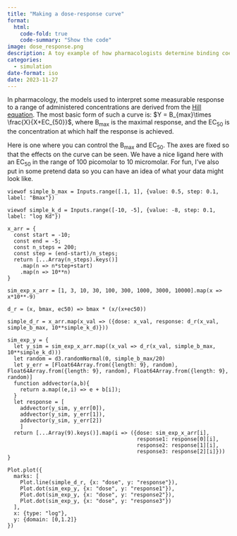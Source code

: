 ```yaml
---
title: "Making a dose-response curve"
format:
  html:
    code-fold: true
    code-summary: "Show the code"
image: dose_response.png
description: A toy example of how pharmacologists determine binding coefficients using saturation binding data.
categories:
  - simulation
date-format: iso
date: 2023-11-27
---
```

In pharmacology, the models used to interpret some measurable response to a range of administered concentrations are derived from the [Hill equation](https://en.wikipedia.org/wiki/Hill_equation_(biochemistry)). The most basic form of such a curve is: $Y = B_{max}\times \frac{X}{X+EC_{50}}$, where B<sub>max</sub> is the maximal response, and the EC<sub>50</sub> is the concentration at which half the response is achieved.

Here is one where you can control the B<sub>max</sub> and EC<sub>50</sub>. The axes are fixed so that the effects on the curve can be seen. We have a nice ligand here with an EC<sub>50</sub> in the range of 100 picomolar to 10 micromolar. For fun, I've also put in some pretend data so you can have an idea of what your data might look like.

:::{.grid}

:::{.g-col-8}
```ojs
viewof simple_b_max = Inputs.range([.1, 1], {value: 0.5, step: 0.1, label: "Bmax"})
```
:::

:::{.g_col-4}
```ojs
viewof simple_k_d = Inputs.range([-10, -5], {value: -8, step: 0.1, label: "log Kd"})
```
:::

:::

```ojs
x_arr = {
  const start = -10;
  const end = -5;
  const n_steps = 200;
  const step = (end-start)/n_steps;
  return [...Array(n_steps).keys()]
    .map(n => n*step+start)
    .map(n => 10**n)
}

sim_exp_x_arr = [1, 3, 10, 30, 100, 300, 1000, 3000, 10000].map(x => x*10**-9)

d_r = (x, bmax, ec50) => bmax * (x/(x+ec50))

simple_d_r = x_arr.map(x_val => ({dose: x_val, response: d_r(x_val, simple_b_max, 10**simple_k_d)}))

sim_exp_y = {
  let y_sim = sim_exp_x_arr.map((x_val => d_r(x_val, simple_b_max, 10**simple_k_d)))
  let random = d3.randomNormal(0, simple_b_max/20)
  let y_err = [Float64Array.from({length: 9}, random), Float64Array.from({length: 9}, random), Float64Array.from({length: 9}, random)]
  function addvector(a,b){
    return a.map((e,i) => e + b[i]);
  }
  let response = [
    addvector(y_sim, y_err[0]),
    addvector(y_sim, y_err[1]),
    addvector(y_sim, y_err[2])
    ]
  return [...Array(9).keys()].map(i => ({dose: sim_exp_x_arr[i],
                                         response1: response[0][i],
                                         response2: response[1][i],
                                         response3: response[2][i]}))
}
```

::: {.grid}


::: {.g-col-8}

```ojs
Plot.plot({
  marks: [
    Plot.line(simple_d_r, {x: "dose", y: "response"}),
    Plot.dot(sim_exp_y, {x: "dose", y: "response1"}),
    Plot.dot(sim_exp_y, {x: "dose", y: "response2"}),
    Plot.dot(sim_exp_y, {x: "dose", y: "response3"})
  ],
  x: {type: "log"},
  y: {domain: [0,1.2]}
})
```
:::
::: {.g-col-4}



:::
:::
